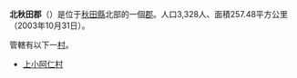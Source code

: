 {{日本郡|
郡=北秋田郡|
日文原名=北秋田郡|
平假名=きたあきたぐん|
羅馬字拼音=Kitaakita-gun|
都道府縣=秋田縣|
支廳=|
町=0|
村=1|
經度=|
緯度=|
地圖=[[File:Kamikoani_in_Akita_Prefecture.png|250px]]
}}
'''北秋田郡'''（{{jpn|j=北秋田郡|hg=きたあきたぐん|rm=Kitaakita gun|f=y}}）是位于[[秋田縣|秋田縣]]北部的一個[[郡|郡]]。人口3,328人、面積257.48平方公里（2003年10月31日）。

管轄有以下一[[村|村]]。

*[[上小阿仁村|上小阿仁村]]

{{秋田縣}}